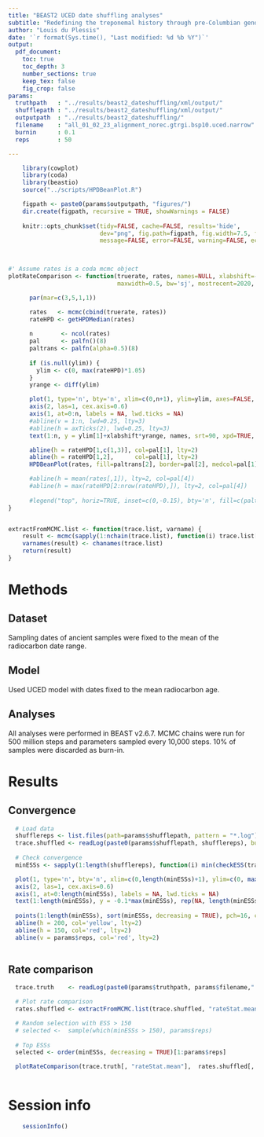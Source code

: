 ```yaml
---
title: "BEAST2 UCED date shuffling analyses"
subtitle: "Redefining the treponemal history through pre-Columbian genomes from Brazil"
author: "Louis du Plessis"
date: '`r format(Sys.time(), "Last modified: %d %b %Y")`'
output:
  pdf_document:
    toc: true
    toc_depth: 3
    number_sections: true
    keep_tex: false
    fig_crop: false
params: 
  truthpath   : "../results/beast2_dateshuffling/xml/output/"
  shufflepath : "../results/beast2_dateshuffling/xml/output/"
  outputpath  : "../results/beast2_dateshuffling/"
  filename    : "all_01_02_23_alignment_norec.gtrgi.bsp10.uced.narrow"
  burnin      : 0.1
  reps        : 50

---
```



```r
  
    library(cowplot)
    library(coda)
    library(beastio)
    source("../scripts/HPDBeanPlot.R")

    figpath <- paste0(params$outputpath, "figures/")
    dir.create(figpath, recursive = TRUE, showWarnings = FALSE)
    
    knitr::opts_chunk$set(tidy=FALSE, cache=FALSE, results='hide', 
                          dev="png", fig.path=figpath, fig.width=7.5, fig.height=4,
                          message=FALSE, error=FALSE, warning=FALSE, echo=FALSE)

    
```


```r


#' Assume rates is a coda mcmc object 
plotRateComparison <- function(truerate, rates, names=NULL, xlabshift=-0.1,
                               maxwidth=0.5, bw='sj', mostrecent=2020, monophyletic=NULL, palfn=ggsci::pal_nejm, ylab="s/s/y", ylim=NULL, ...) {

      par(mar=c(3,5,1,1))

      rates   <- mcmc(cbind(truerate, rates))
      rateHPD <- getHPDMedian(rates)
      
      n        <- ncol(rates)
      pal      <- palfn()(8)
      paltrans <- palfn(alpha=0.5)(8)
      
      if (is.null(ylim)) {
        ylim <- c(0, max(rateHPD)*1.05)
      }
      yrange <- diff(ylim)

      plot(1, type='n', bty='n', xlim=c(0,n+1), ylim=ylim, axes=FALSE, xlab='', yaxs='i', xaxs='i', ylab=ylab, ...)
      axis(2, las=1, cex.axis=0.6)
      axis(1, at=0:n, labels = NA, lwd.ticks = NA)
      #abline(v = 1:n, lwd=0.25, lty=3)
      #abline(h = axTicks(2), lwd=0.25, lty=3)
      text(1:n, y = ylim[1]+xlabshift*yrange, names, srt=90, xpd=TRUE, cex=0.6)

      abline(h = rateHPD[1,c(1,3)], col=pal[1], lty=2)
      abline(h = rateHPD[1,2],      col=pal[1], lty=2)      
      HPDBeanPlot(rates, fill=paltrans[2], border=pal[2], medcol=pal[1], bw=bw, maxwidth=maxwidth, add=TRUE, axes=FALSE, lwd=c(0.5,1,0.5))

      #abline(h = mean(rates[,1]), lty=2, col=pal[4])
      #abline(h = max(rateHPD[2:nrow(rateHPD),]), lty=2, col=pal[4])
      
      #legend("top", horiz=TRUE, inset=c(0,-0.15), bty='n', fill=c(paltrans[c(3,2)]), border=c(pal[c(3,2)]), legend=legend, xpd=TRUE, cex=0.6)
}


extractFromMCMC.list <- function(trace.list, varname) {
    result <- mcmc(sapply(1:nchain(trace.list), function(i) trace.list[[i]][,varname]))
    varnames(result) <- chanames(trace.list)
    return(result)
}


```


\clearpage

# Methods

## Dataset

Sampling dates of ancient samples were fixed to the mean of the radiocarbon date range. 


## Model

Used UCED model with dates fixed to the mean radiocarbon age.

## Analyses
All analyses were performed in BEAST v2.6.7. MCMC chains were run for 500 million steps and parameters sampled every 10,000 steps. 10% of samples were discarded as burn-in.


\clearpage

# Results

## Convergence

```r

  # Load data
  shufflereps <- list.files(path=params$shufflepath, pattern = "*.log")
  trace.shuffled <- readLog(paste0(params$shufflepath, shufflereps), burnin = params$burnin)
  
  # Check convergence
  minESSs <- sapply(1:length(shufflereps), function(i) min(checkESS(trace.shuffled[[i]], cutoff=Inf)))

```


```r

  plot(1, type='n', bty='n', xlim=c(0,length(minESSs)+1), ylim=c(0, max(minESSs)*1.05), axes=FALSE, xlab='', yaxs='i', xaxs='i', ylab="Lowest ESS value")
  axis(2, las=1, cex.axis=0.6)
  axis(1, at=0:length(minESSs), labels = NA, lwd.ticks = NA)
  text(1:length(minESSs), y = -0.1*max(minESSs), rep(NA, length(minESSs)), srt=90, xpd=TRUE, cex=0.6)
  
  points(1:length(minESSs), sort(minESSs, decreasing = TRUE), pch=16, col='navy')
  abline(h = 200, col='yellow', lty=2)
  abline(h = 150, col='red', lty=2)
  abline(v = params$reps, col='red', lty=2)
      
```
   
\clearpage
   
## Rate comparison
      
```r
  
  trace.truth    <- readLog(paste0(params$truthpath, params$filename,".truth.121.log"), burnin = params$burnin)

  # Plot rate comparison
  rates.shuffled <- extractFromMCMC.list(trace.shuffled, "rateStat.mean")

  # Random selection with ESS > 150
  # selected <-  sample(which(minESSs > 150), params$reps)
  
  # Top ESSs
  selected <- order(minESSs, decreasing = TRUE)[1:params$reps]

  plotRateComparison(trace.truth[, "rateStat.mean"],  rates.shuffled[, selected], names=c("Truth", rep(NA,params$reps)))
  
```


\clearpage

# Session info

```r
    sessionInfo()
```
